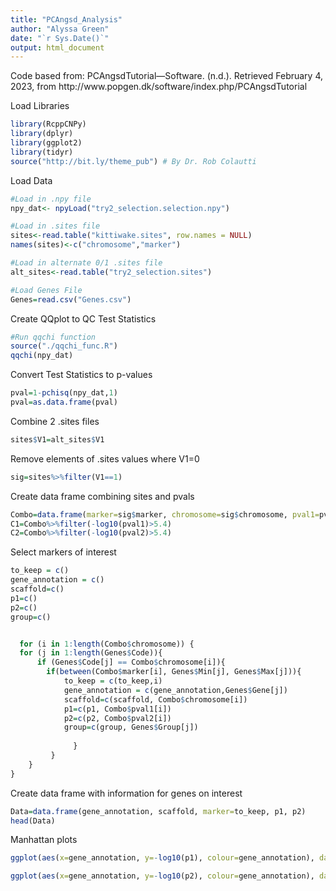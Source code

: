 ```yaml
---
title: "PCAngsd_Analysis"
author: "Alyssa Green"
date: "`r Sys.Date()`"
output: html_document
---
```

Code based from: PCAngsdTutorial—Software. (n.d.). Retrieved February 4, 2023, from http://www.popgen.dk/software/index.php/PCAngsdTutorial

Load Libraries
```r
library(RcppCNPy)
library(dplyr)
library(ggplot2)
library(tidyr)
source("http://bit.ly/theme_pub") # By Dr. Rob Colautti
```

Load Data
```r
#Load in .npy file
npy_dat<- npyLoad("try2_selection.selection.npy")

#Load in .sites file
sites<-read.table("kittiwake.sites", row.names = NULL)
names(sites)<-c("chromosome","marker")

#Load in alternate 0/1 .sites file
alt_sites<-read.table("try2_selection.sites")

#Load Genes File
Genes=read.csv("Genes.csv")
```

Create QQplot to QC Test Statistics
```r
#Run qqchi function
source("./qqchi_func.R")
qqchi(npy_dat)
```

Convert Test Statistics to p-values
```r
pval=1-pchisq(npy_dat,1)
pval=as.data.frame(pval)
```

Combine 2 .sites files
```r
sites$V1=alt_sites$V1
```

Remove elements of .sites values where V1=0
```r
sig=sites%>%filter(V1==1)
```

Create data frame combining sites and pvals
```r
Combo=data.frame(marker=sig$marker, chromosome=sig$chromosome, pval1=pval$V1, pval2=pval$V2)
C1=Combo%>%filter(-log10(pval1)>5.4)
C2=Combo%>%filter(-log10(pval2)>5.4)
```

Select markers of interest
```r
to_keep = c()
gene_annotation = c()
scaffold=c()
p1=c()
p2=c()
group=c()


  for (i in 1:length(Combo$chromosome)) {
  for (j in 1:length(Genes$Code)){
      if (Genes$Code[j] == Combo$chromosome[i]){
        if(between(Combo$marker[i], Genes$Min[j], Genes$Max[j])){
            to_keep = c(to_keep,i)
            gene_annotation = c(gene_annotation,Genes$Gene[j])
            scaffold=c(scaffold, Combo$chromosome[i])
            p1=c(p1, Combo$pval1[i])
            p2=c(p2, Combo$pval2[i])
            group=c(group, Genes$Group[j])
            
              }
         }
    }
}

```



Create data frame with information for genes on interest
```r
Data=data.frame(gene_annotation, scaffold, marker=to_keep, p1, p2)
head(Data)

```

Manhattan plots
```r


ggplot(aes(x=gene_annotation, y=-log10(p1), colour=gene_annotation), data=Data)+geom_point()+theme_pub()+geom_hline(yintercept=5.4)+xlab("Gene")+ylab("-log10(p1Value)")+ theme(axis.text.x = element_text(angle = 90, vjust = 0.5, hjust=1, size=2))

ggplot(aes(x=gene_annotation, y=-log10(p2), colour=gene_annotation), data=Data)+geom_point()+theme_pub()+geom_hline(yintercept=5.4)+xlab("Gene")+ylab("-log10(p2Value)")+ theme(axis.text.x = element_text(angle = 90, vjust = 0.5, hjust=1, size=2))
```



